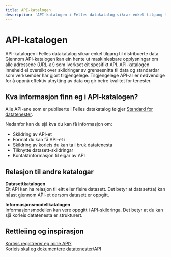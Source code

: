 ```yaml
---
title: API-katalogen
description: 'API-katalogen i Felles datakatalog sikrar enkel tilgang til distribuerte data.'
---
```


# API-katalogen

<Ingress>
    API-katalogen i Felles datakatalog sikrar enkel tilgang til distribuerte data. Gjennom API-katalogen kan ein hente
    ut maskinlesbare opplysningar om alle adressene (URL-ar) som iverkset eit spesifikt API. API-katalogen inneheld ei
    oversikt over skildringar av grensesnitta til data og standardar som verksemder har gjort tilgjengelege.
    Tilgjengelege API-ar er nødvendige for å oppnå effektiv utnytting av data og gir betre kvalitet for tenester.
</Ingress>

<CatalogPromo
    text='Ønskjer du å søkje i API-katalogen?'
    button='Finn API →'
    link='/data-services'
/>

## Kva informasjon finn eg i API-katalogen?

Alle API-ane som er publiserte i Felles datakatalog følgjer [Standard for datatenester](https://data.norge.no/specification/dcat-ap-no/#Datatjeneste).

Nedanfor kan du sjå kva du kan få informasjon om:

-   Skildring av API-et
-   Format du kan få API-et i
-   Skildring av korleis du kan ta i bruk datatenesta
-   Tilknytte datasett-skildringar
-   Kontaktinformasjon til eigar av API

## Relasjon til andre katalogar

**Datasettkatalogen**  
Eit API kan ha relasjon til eitt eller fleire datasett. Det betyr at datasett(a) kan nåast gjennom API-et dersom datasett er oppgitt.

**Informasjonsmodellkatalogen**  
Informasjonsmodellen kan vere oppgitt i API-skildringa. Det betyr at du kan sjå korleis datatenesta er strukturert.

## Rettleiing og inspirasjon

[Korleis registrerer eg mine API?](https://informasjonsforvaltning.github.io/felles-datakatalog/api-katalog/)  
[Korleis skal eg dokumentere datatenester/API](https://data.norge.no/specification/dcat-ap-no/#Datatjeneste)
